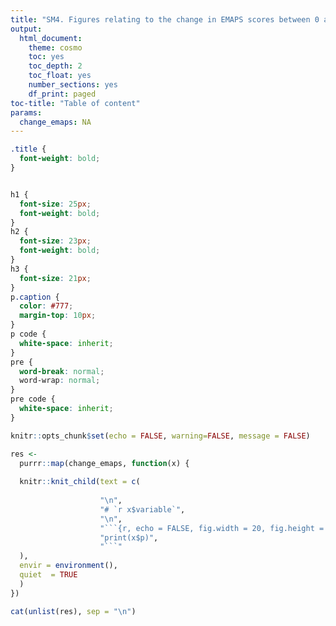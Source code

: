 ```yaml
---
title: "SM4. Figures relating to the change in EMAPS scores between 0 and 12 months (N = 76)"
output: 
  html_document:
    theme: cosmo
    toc: yes
    toc_depth: 2
    toc_float: yes
    number_sections: yes
    df_print: paged
toc-title: "Table of content"
params:
  change_emaps: NA
---
```

```css
.title {
  font-weight: bold;
}


h1 {
  font-size: 25px;
  font-weight: bold;
}
h2 {
  font-size: 23px;
  font-weight: bold;
}
h3 {
  font-size: 21px;
}
p.caption {
  color: #777;
  margin-top: 10px;
}
p code {
  white-space: inherit;
}
pre {
  word-break: normal;
  word-wrap: normal;
}
pre code {
  white-space: inherit;
}
```

```r
knitr::opts_chunk$set(echo = FALSE, warning=FALSE, message = FALSE)
```

```r
res <-
  purrr::map(change_emaps, function(x) {
  
  knitr::knit_child(text = c(
                    
                    "\n",
                    "# `r x$variable`",
                    "\n",
                    "```{r, echo = FALSE, fig.width = 20, fig.height = 20, dpi = 250, fig.cap = 'On panels A and C, the error bars over the points are the standard deviations around the means. On panels D and F, the error bars are 95% confidence intervals non corrected for multiple comparisons. On panel E, the black line depicts the identity line. If any, significant results (based on adjusted p-values) in the shift (panel D) and difference asymmetry (panel F) functions are highlighted using thick red circles. A small pseudo-random movement has been added horizontally and vertically to the raw data displayed on panel E to minimize the presence of points fully overlapped.'}",
                    "print(x$p)",
                    "```"
  ),
  envir = environment(),
  quiet  = TRUE
  )
})

cat(unlist(res), sep = "\n")
```

